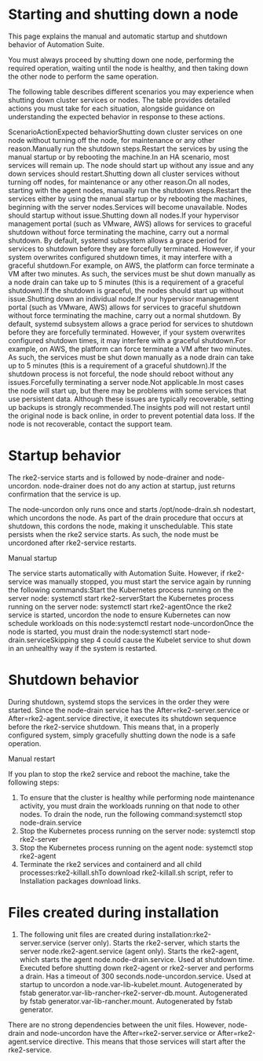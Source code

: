 ﻿# Starting and shutting down a node

This page explains the manual and automatic startup and shutdown behavior of Automation Suite.

You must always proceed by shutting down one node, performing the required operation, waiting until the node is healthy, and then taking down the other node to perform the same operation.

The following table describes different scenarios you may experience when shutting down cluster services or nodes. The table provides detailed actions you must take for each situation, alongside guidance on understanding the expected behavior in response to these actions.

ScenarioActionExpected behaviorShutting down cluster services on one node without turning off the node, for maintenance or any other reason.Manually run the shutdown steps.Restart the services by using the manual startup or by rebooting the machine.In an HA scenario, most services will remain up. The node should start up without any issue and any down services should restart.Shutting down all cluster services without turning off nodes, for maintenance or any other reason.On all nodes, starting with the agent nodes, manually run the shutdown steps.Restart the services either by using the manual startup or by rebooting the machines, beginning with the server nodes.Services will become unavailable. Nodes should startup without issue.Shutting down all nodes.If your hypervisor management portal (such as VMware, AWS) allows for services to graceful shutdown without force terminating the machine, carry out a normal shutdown. By default, systemd subsystem allows a grace period for services to shutdown before they are forcefully terminated. However, if your system overwrites configured shutdown times, it may interfere with a graceful shutdown.For example, on AWS, the platform can force terminate a VM after two minutes. As such, the services must be shut down manually as a node drain can take up to 5 minutes (this is a requirement of a graceful shutdown).If the shutdown is graceful, the nodes should start up without issue.Shutting down an individual node.If your hypervisor management portal (such as VMware, AWS) allows for services to graceful shutdown without force terminating the machine, carry out a normal shutdown. By default, systemd subsystem allows a grace period for services to shutdown before they are forcefully terminated. However, if your system overwrites configured shutdown times, it may interfere with a graceful shutdown.For example, on AWS, the platform can force terminate a VM after two minutes. As such, the services must be shut down manually as a node drain can take up to 5 minutes (this is a requirement of a graceful shutdown).If the shutdown process is not forceful, the node should reboot without any issues.Forcefully terminating a server node.Not applicable.In most cases the node will start up, but there may be problems with some services that use persistent data. Although these issues are typically recoverable, setting up backups is strongly recommended.The insights pod will not restart until the original node is back online, in order to prevent potential data loss. If the node is not recoverable, contact the support team.

# Startup behavior

The rke2-service starts and is followed by node-drainer and node-uncordon. node-drainer does not do any action at startup, just returns confirmation that the service is up.

The node-uncordon only runs once and starts /opt/node-drain.sh nodestart, which uncordons the node. As part of the drain procedure that occurs at shutdown, this cordons the node, making it unschedulable. This state persists when the rke2 service starts. As such, the node must be uncordoned after rke2-service restarts.

Manual startup

The service starts automatically with Automation Suite. However, if rke2-service was manually stopped, you must start the service again by running the following commands:Start the Kubernetes process running on the server node: systemctl start rke2-serverStart the Kubernetes process running on the server node: systemctl start rke2-agentOnce the rke2 service is started, uncordon the node to ensure Kubernetes can now schedule workloads on this node:systemctl restart node-uncordonOnce the node is started, you must drain the node:systemctl start node-drain.serviceSkipping step 4 could cause the Kubelet service to shut down in an unhealthy way if the system is restarted.

# Shutdown behavior

During shutdown, systemd stops the services in the order they were started. Since the node-drain service has the After=rke2-server.service or After=rke2-agent.service directive, it executes its shutdown sequence before the rke2-service shutdown. This means that, in a properly configured system, simply gracefully shutting down the node is a safe operation.

Manual restart

If you plan to stop the rke2 service and reboot the machine, take the following steps:

1. To ensure that the cluster is healthy while performing node maintenance activity, you must drain the workloads running on that node to other nodes. To drain the node, run the following command:systemctl stop node-drain.service
2. Stop the Kubernetes process running on the server node: systemctl stop rke2-server
3. Stop the Kubernetes process running on the agent node: systemctl stop rke2-agent
4. Terminate the rke2 services and containerd and all child processes:rke2-killall.shTo download rke2-killall.sh script, refer to Installation packages download links.

# Files created during installation

1. The following unit files are created during installation:rke2-server.service (server only). Starts the rke2-server, which starts the server node.rke2-agent.service (agent only). Starts the rke2-agent, which starts the agent node.node-drain.service. Used at shutdown time. Executed before shutting down rke2-agent or rke2-server and performs a drain. Has a timeout of 300 seconds.node-uncordon.service. Used at startup to uncordon a node.var-lib-kubelet.mount. Autogenerated by fstab generator.var-lib-rancher-rke2-server-db.mount. Autogenerated by fstab generator.var-lib-rancher.mount. Autogenerated by fstab generator.

There are no strong dependencies between the unit files. However, node-drain and node-uncordon have the After=rke2-server.service or After=rke2-agent.service directive. This means that those services will start after the rke2-service.
